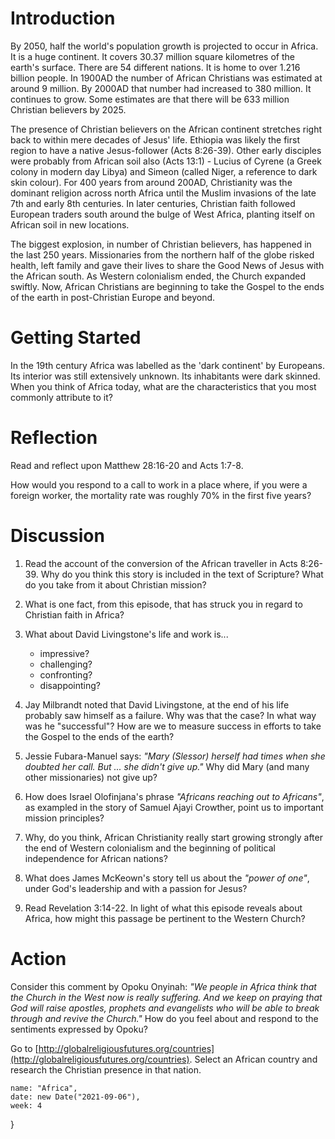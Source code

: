 # Introduction

By 2050, half the world's population growth is projected to occur in Africa. It is a huge continent. It covers 30.37 million square kilometres of the earth's surface. There are 54 different nations. It is home to over 1.216 billion people. In 1900AD the number of African Christians was estimated at around 9 million. By 2000AD that number had increased to 380 million. It continues to grow. Some estimates are that there will be 633 million Christian believers by 2025.

The presence of Christian believers on the African continent stretches right back to within mere decades of Jesus' life. Ethiopia was likely the first region to have a native Jesus-follower (Acts 8:26-39). Other early disciples were probably from African soil also (Acts 13:1) - Lucius of Cyrene (a Greek colony in modern day Libya) and Simeon (called Niger, a reference to dark skin colour). For 400 years from around 200AD, Christianity was the dominant religion across north Africa until the Muslim invasions of the late 7th and early 8th centuries. In later centuries, Christian faith followed European traders south around the bulge of West Africa, planting itself on African soil in new locations.

The biggest explosion, in number of Christian believers, has happened in the last 250 years. Missionaries from the northern half of the globe risked health, left family and gave their lives to share the Good News of Jesus with the African south. As Western colonialism ended, the Church expanded swiftly. Now, African Christians are beginning to take the Gospel to the ends of the earth in post-Christian Europe and beyond.
# Getting Started

In the 19th century Africa was labelled as the 'dark continent' by Europeans. Its interior was still extensively unknown. Its inhabitants were dark skinned. When you think of Africa today, what are the characteristics that you most commonly attribute to it?

# Reflection

Read and reflect upon Matthew 28:16-20 and Acts 1:7-8.

How would you respond to a call to work in a place where, if you were a foreign worker, the mortality rate was roughly 70% in the first five years?

# Discussion

1. Read the account of the conversion of the African traveller in Acts 8:26-39. Why do you think this story is included in the text of Scripture? What do you take from it about Christian mission?

2. What is one fact, from this episode, that has struck you in regard to Christian faith in Africa?

3. What about David Livingstone's life and work is...
    * impressive?
    * challenging?
    * confronting?
    * disappointing?

4. Jay Milbrandt noted that David Livingstone, at the end of his life probably saw himself as a failure. Why was that the case? In what way was he "successful"? How are we to measure success in efforts to take the Gospel to the ends of the earth?

5. Jessie Fubara-Manuel says: *"Mary (Slessor) herself had times when she doubted her call. But ... she didn't give up."* Why did Mary (and many other missionaries) not give up?

6. How does Israel Olofinjana's phrase *"Africans reaching out to Africans"*, as exampled in the story of Samuel Ajayi Crowther, point us to important mission principles?

7. Why, do you think, African Christianity really start growing strongly after the end of Western colonialism and the beginning of political independence for African nations?

8. What does James McKeown's story tell us about the *"power of one"*, under God's leadership and with a passion for Jesus?

9. Read Revelation 3:14-22. In light of what this episode reveals about Africa, how might this passage be pertinent to the Western Church?

# Action

Consider this comment by Opoku Onyinah: *"We people in Africa think that the Church in the West now is really suffering. And we keep on praying that God will raise apostles, prophets and evangelists who will be able to break through and revive the Church."* How do you feel about and respond to the sentiments expressed by Opoku?

Go to [http://globalreligiousfutures.org/countries](http://globalreligiousfutures.org/countries). Select an African country and research the Christian presence in that nation.

    name: "Africa",
    date: new Date("2021-09-06"),
    week: 4
}